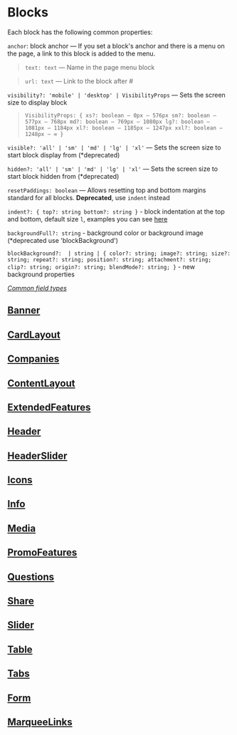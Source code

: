 
<Meta title="Documentation/Blocks" />

# Blocks

Each block has the following common properties:

`anchor`: block anchor — If you set a block's anchor and there is a menu on the page, a link to this block is added to the menu.

> `text: text` — Name in the page menu block

> `url: text` — Link to the block after #

`visibility?: 'mobile' | 'desktop' | VisibilityProps` — Sets the screen size to display block

> `VisibilityProps: {
xs?: boolean — 0px – 576px
sm?: boolean — 577px – 768px
md?: boolean — 769px – 1080px
lg?: boolean — 1081px – 1184px
xl?: boolean — 1185px – 1247px
xxl?: boolean — 1248px – ∞
}`

`visible?: 'all' | 'sm' | 'md' | 'lg' | 'xl'` — Sets the screen size to start block display from (*deprecated)

`hidden?: 'all' | 'sm' | 'md' | 'lg' | 'xl'` — Sets the screen size to start block hidden from (*deprecated)

`resetPaddings: boolean` — Allows resetting top and bottom margins standard for all blocks. **Deprecated**, use `indent` instead

`indent?: { top?: string bottom?: string }` - block indentation at the top and bottom, default size `l`, examples you can see [here](?path=/story/blocks-cardlayout--with-custom-indents)

`backgroundFull?: string` - background color or background image (*deprecated use 'blockBackground')

`blockBackground?: 
        | string
        | {
              color?: string;
              image?: string;
              size?: string;
              repeat?: string;
              position?: string;
              attachment?: string;
              clip?: string;
              origin?: string;
              blendMode?: string;
          }` - new background properties

_[Common field types](?id=documentation-types&viewMode=docs)_

## [Banner](?path=/story/blocks-banner--docs&viewMode=docs)

## [CardLayout](?path=/story/blocks-cardlayout--docs&viewMode=docs)

## [Companies](?path=/story/blocks-companies--docs&viewMode=docs)

## [ContentLayout](?path=/story/blocks-contentlayout--docs&viewMode=docs)

## [ExtendedFeatures](?path=/story/blocks-extendedfeatures--docs&viewMode=docs)

## [Header](?path=/story/blocks-header--docs&viewMode=docs)

## [HeaderSlider](?path=/story/blocks-headerslider--docs&viewMode=docs)

## [Icons](?path=/story/blocks-icons--docs&viewMode=docs)

## [Info](?path=/story/blocks-info--docs&viewMode=docs)

## [Media](?path=/story/blocks-media--docs&viewMode=docs)

## [PromoFeatures](?path=/story/blocks-promofeaturesblock--docs-theme&viewMode=docs)

## [Questions](?path=/story/blocks-questions--docs&viewMode=docs)

## [Share](?path=/story/blocks-share--docs&viewMode=docs)

## [Slider](?path=/story/blocks-slider--docs&viewMode=docs)

## [Table](?path=/story/blocks-table--docs&viewMode=docs)

## [Tabs](?path=/story/blocks-tabs--docs&viewMode=docs)

## [Form](?path=/story/blocks-form--docs&viewMode=docs)

## [MarqueeLinks](?path=/story/blocks-marqueelinks--docs&viewMode=docs)
